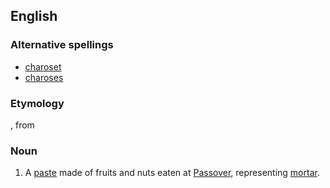 ==English==
{{wikipedia}}
===Alternative spellings===
*[[charoset]]
*[[charoses]]

===Etymology===
{{etyl|he}} {{term|חרוסת|חֲרֽוֹסֶת|sc=Hebr|lang=he}}, from {{term|חרס|sc=Hebr|tr=cheres||clay|lang=he}}

===Noun===
{{en-noun|-}}

#A [[paste]] made of fruits and nuts eaten at [[Passover]], representing [[mortar]].